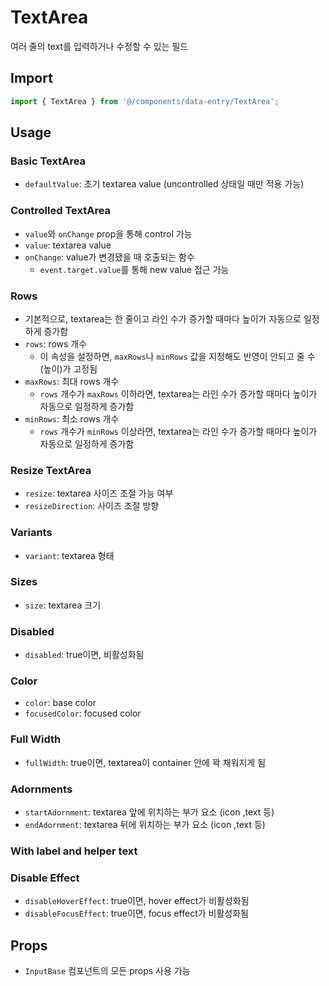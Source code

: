 
<Meta of={TextAreaStories} />

# TextArea

여러 줄의 text를 입력하거나 수정할 수 있는 필드

## Import

```js
import { TextArea } from '@/components/data-entry/TextArea';
```

## Usage

### Basic TextArea

- `defaultValue`: 초기 textarea value (uncontrolled 상태일 때만 적용 가능)

<Canvas of={TextAreaStories.BasicTextArea} />

### Controlled TextArea

- `value`와 `onChange` prop을 통해 control 가능
- `value`: textarea value
- `onChange`: value가 변경됐을 때 호출되는 함수
  - `event.target.value`를 통해 new value 접근 가능

<Canvas of={TextAreaStories.ControlledTextArea} />

### Rows

- 기본적으로, textarea는 한 줄이고 라인 수가 증가할 때마다 높이가 자동으로 일정하게 증가함
- `rows`: rows 개수
  - 이 속성을 설정하면, `maxRows`나 `minRows` 값을 지정해도 반영이 안되고 줄 수(높이)가 고정됨
- `maxRows`: 최대 rows 개수
  - `rows` 개수가 `maxRows` 이하라면, textarea는 라인 수가 증가할 때마다 높이가 자동으로 일정하게 증가함
- `minRows`: 최소 rows 개수
  - `rows` 개수가 `minRows` 이상라면, textarea는 라인 수가 증가할 때마다 높이가 자동으로 일정하게 증가함

<Canvas of={TextAreaStories.Rows} />

### Resize TextArea

- `resize`: textarea 사이즈 조절 가능 여부
- `resizeDirection`: 사이즈 조절 방향

<Canvas of={TextAreaStories.ResizeTextArea} />

### Variants

- `variant`: textarea 형태

<Canvas of={TextAreaStories.Variants} />

### Sizes

- `size`: textarea 크기

<Canvas of={TextAreaStories.Sizes} />

### Disabled

- `disabled`: true이면, 비활성화됨

<Canvas of={TextAreaStories.Disabled} />

### Color

- `color`: base color
- `focusedColor`: focused color

<Canvas of={TextAreaStories.Color} />

### Full Width

- `fullWidth`: true이면, textarea이 container 안에 꽉 채워지게 됨

<Canvas of={TextAreaStories.FullWidth} />

### Adornments

- `startAdornment`: textarea 앞에 위치하는 부가 요소 (icon ,text 등)
- `endAdornment`: textarea 뒤에 위치하는 부가 요소 (icon ,text 등)

<Canvas of={TextAreaStories.Adornments} />

### With label and helper text

<Canvas of={TextAreaStories.WithLabelAndHelperText} />

### Disable Effect

- `disableHoverEffect`: true이면, hover effect가 비활성화됨
- `disableFocusEffect`: true이면, focus effect가 비활성화됨

<Canvas of={TextAreaStories.DisableEffect} />

## Props

- `InputBase` 컴포넌트의 모든 props 사용 가능

<ArgTypes of={TextAreaStories} sort="alpha" />
